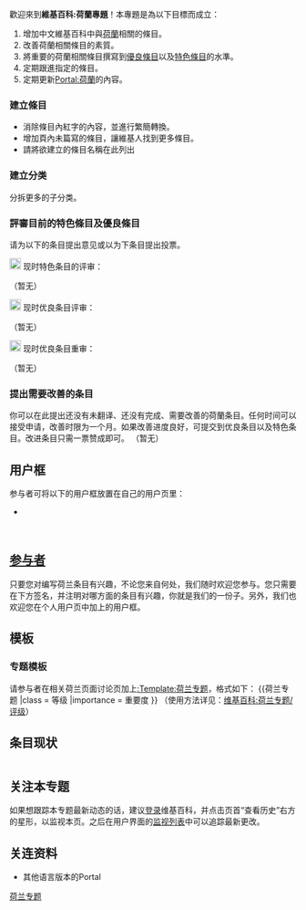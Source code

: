 {{维基专题状态|inactive|topic=[[荷蘭|荷蘭]]|image=[[File:Nuvola_Dutch_flag.svg|80px]]|portal=荷蘭|margin=0px}}
{{portal box|荷蘭}}
歡迎來到'''維基百科:荷蘭專題'''！本專題是為以下目標而成立：
#增加中文維基百科中與[[荷蘭|荷蘭]]相關的條目。
#改善荷蘭相關條目的素質。
#將重要的荷蘭相關條目撰寫到[[Wikipedia:優良條目|優良條目]]以及[[Wikipedia:特色條目|特色條目]]的水準。
#定期跟進指定的條目。
#定期更新[[Portal:荷蘭|Portal:荷蘭]]的內容。

===建立條目===
*消除條目內紅字的內容，並進行繁簡轉換。
*增加頁內未篇寫的條目，讓維基人找到更多條目。
*請將欲建立的條目名稱在此列出

===建立分类===
::{{category tree all|荷兰|depth=1}}
分拆更多的子分类。

===評審目前的特色條目及優良條目===
请为以下的条目提出意见或以为下条目提出投票。

;[[File:Cscr-featured.svg|20px]] 现时特色条目的评审：
（暂无）
;[[File:Symbol_support_vote.svg|20px]] 现时优良条目评审：
（暂无）
;[[File:Symbol_unsupport_vote.svg|20px]] 现时优良条目重审：
（暂无）

===提出需要改善的条目===
你可以在此提出还没有未翻译、还没有完成、需要改善的荷蘭条目。任何时间可以接受申请，改善时限为一个月。如果改善进度良好，可提交到优良条目以及特色条目。改进条目只需一票赞成即可。
（暂无）

==用户框==
参与者可将以下的用户框放置在自己的用户页里：
* {{tl|User 荷兰专题}}
{{User 荷兰专题|nocat=yes}}
<br style="clear:both;">

==[[:Category:参与荷兰专题的维基人|参与者]]==
只要您对编写荷兰条目有兴趣，不论您来自何处，我们随时欢迎您参与。您只需要在下方签名，并注明对哪方面的条目有兴趣，你就是我们的一份子。另外，我们也欢迎您在个人用户页中加上{{tl|User 荷兰專題}}的用户框。

== 模板 ==
=== 专题模板 ===
请参与者在相关荷兰页面讨论页加上[[:Template:荷兰专题|:Template:荷兰专题]]，格式如下：
<nowiki>{{荷兰专题
|class = 等级
|importance = 重要度
}}</nowiki>
（使用方法详见：[[维基百科:荷兰专题/评级|维基百科:荷兰专题/评级]]）

{{荷兰专题|category=no}}

==条目现状==
<div style="font-size: 90%; -webkit-column-count:2; -moz-column-count:2; column-count:2">
{{ArticleAlertbotSubscription|sub=条目状态通告}}
</div>
{{Articles by Quality|topic=荷蘭|project=荷蘭|format=toc}}
{{Articles by Importance|topic=荷蘭|project=荷蘭|format=toc}}

==关注本专题==
如果想跟踪本专题最新动态的话，建议[[Wikipedia:如何登录|登录]]维基百科，并点击页首“查看历史”右方的星形，以监视本页。之后在用户界面的[[Help:监视列表|监视列表]]中可以追踪最新更改。

==关连资料==
*其他语言版本的Portal

{{WikiProject Footer}}
[[Category:荷兰专题|]]